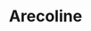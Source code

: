 ---
title: Arecoline
aka:
  - Arecaidine methyl ester
duration_chart_title: Oral Duration of Arecoline
duration_chart:
  total: 6–30m
  onset: 30s–2m
  coming_up: 2–6m
  plateau: 6–30m
  coming_down: 2–6m
  after_effects: 15–30m
positive_effects: stimulation, enhanced focus
neutral_effects: increased saliva, increased digestion, sweating
negative_effects: nausea, dizziness
dosage_table:
  title: Oral Dosage of Arecoline
  threshold: 2 mg
  light: 5 mg
  common: 10 mg
  strong: 15 mg
  heavy: 25+ mg
--- 